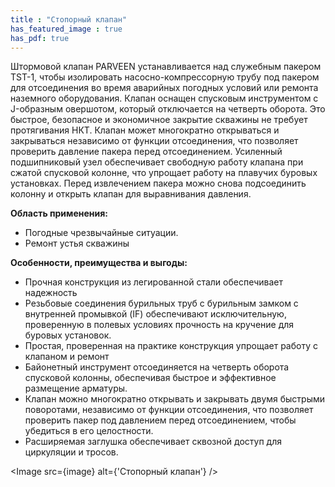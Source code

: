 ```yaml
---
title : "Стопорный клапан"
has_featured_image : true
has_pdf: true
---
```


Штормовой клапан PARVEEN устанавливается над служебным пакером TST-1, чтобы изолировать насосно-компрессорную трубу под пакером для отсоединения во время аварийных погодных условий или ремонта наземного оборудования.
Клапан оснащен спусковым инструментом с J-образным овершотом, который отключается на четверть оборота. Это быстрое, безопасное и экономичное закрытие скважины не требует протягивания НКТ. Клапан может многократно открываться и закрываться независимо от функции отсоединения, что позволяет проверить давление пакера перед отсоединением.
Усиленный подшипниковый узел обеспечивает свободную работу клапана при сжатой спусковой колонне, что упрощает работу на плавучих буровых установках. Перед извлечением пакера можно снова подсоединить колонну и открыть клапан для выравнивания давления.

**Область применения:**

* Погодные чрезвычайные ситуации.
* Ремонт устья скважины

**Особенности, преимущества и выгоды:**

* Прочная конструкция из легированной стали обеспечивает надежность
* Резьбовые соединения бурильных труб с бурильным замком с внутренней промывкой (IF) обеспечивают исключительную, проверенную в полевых условиях прочность на кручение для буровых установок.
* Простая, проверенная на практике конструкция упрощает работу с клапаном и ремонт
* Байонетный инструмент отсоединяется на четверть оборота спусковой колонны, обеспечивая быстрое и эффективное размещение арматуры.
* Клапан можно многократно открывать и закрывать двумя быстрыми поворотами, независимо от функции отсоединения, что позволяет проверить пакер под давлением перед отсоединением, чтобы убедиться в его целостности.
* Расширяемая заглушка обеспечивает сквозной доступ для циркуляции и тросов.


<Image src={image} alt={'Стопорный клапан'} />